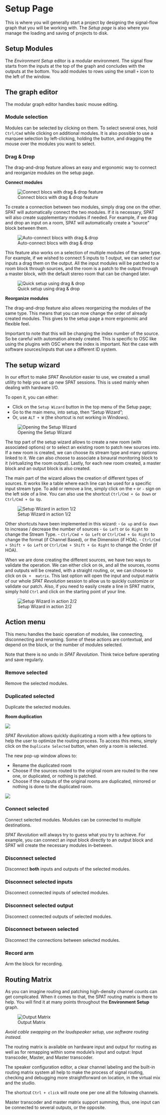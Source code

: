 # Setup Page {#sec-setup-page}

This is where you will generally start a project by designing the signal-flow graph that you will be working with. The _Setup page_ is also where you manage the loading and saving of projects to disk.


## Setup Modules

The _Environment Setup_ editor is a modular environment. The signal flow starts from the inputs at the top of the graph and concludes with the outputs at the bottom. You add modules to rows using the small ```+``` icon to the left of the window. 

## The graph editor

The modular graph editor handles basic mouse editing.

### Module selection

Modules can be selected by clicking on them. To select several ones, hold ```Ctrl/Cmd``` while clicking on additional modules. It is also possible to use a marquee selection by left-clicking, holding the button, and dragging the mouse over the modules you want to select.

### Drag & Drop

The drag-and-drop feature allows an easy and ergonomic way to connect and reorganize modules on the setup page.

**Connect modules**

![Connect blocs with drag & drop feature](https://media.githubusercontent.com/media/FLUX-SE/doc_images/main/SpatR/Setup/DragDrop1)

To create a connection between two modules, simply drag one on the other. SPAT will automatically connect the two modules. If it is necessary, SPAT will also create supplementary modules if needed. For example, if we drag and drop an input on a room, SPAT will automatically create a "source" block between them.

![Auto-connect blocs with drag & drop](https://media.githubusercontent.com/media/FLUX-SE/doc_images/main/SpatR/Setup/DragDrop2)

This feature also works on a selection of multiple modules of the same type. For example, if we wished to connect 5 inputs to 1 output, we can select our inputs a drag them on the output. All the input modules will be patched to a room block through sources, and the room is a patch to the output through a master block, with the default stereo room that can be changed later.

![Quick setup using drag & drop](https://media.githubusercontent.com/media/FLUX-SE/doc_images/main/SpatR/Setup/DragDrop3)

**Reorganize modules**

The drag-and-drop feature also allows reorganizing the modules of the same type. This means that you can now change the order of already created modules. This gives to the setup page a more ergonomic and flexible feel.

:::{.callout-warning}
 Important to note that this will be changing the index number of the source. So be careful with automation already created. This is specific to OSC like using the plugins with OSC where the index is important. Not the case with software sources/inputs that use a different ID system.
:::

## The setup wizard

In our effort to make _SPAT Revolution_ easier to use, we created a small utility to help you set up new SPAT sessions. This is used mainly when dealing with hardware I/O.

To open it, you can either:

- Click on the ```Setup Wizard``` button in the top menu of the Setup page;
- Go to the main menu, into setup, then "Setup Wizard";
- Or, use ```ALT + W``` (the shortcut is not working in Windows).

![Opening the Setup Wizard](https://media.githubusercontent.com/media/FLUX-SE/doc_images/main/SpatR/Setup/OpenSetupWizard)

The top part of the setup wizard allows to create a new room (with associated options) or to select an existing room to patch new sources into. If a new room is created, we can choose its stream type and many options linked to it. We can also choose to associate a binaural monitoring block to it (virtualizing the room output). Lastly, for each new room created, a master block and an output block is also created.

The main part of the wizard allows the creation of different types of sources. It works like a table where each line can be used for a specific input stream type. To add or remove a line, simply click on the ```+``` or ```-``` sign on the left side of a line. You can also use the shortcut ```Ctrl/Cmd + Go Down``` or ```Ctrl/Cmd + Go Up```.

![Setup Wizard in action 1/2](https://media.githubusercontent.com/media/FLUX-SE/doc_images/main/SpatR/Setup/SetupWizard)

Other shortcuts have been implemented in this wizard:
- ```Go up``` and ```Go down``` to increase / decrease the number of sources
- ```Go Left``` or ```Go Right``` to change the Stream Type.
- ```Ctrl/Cmd + Go Left``` or ```Ctrl/Cmd + Go Right``` to change the format (if Channel Based), or the Dimension (if HOA).
- ```Ctrl/Cmd + Shift + Go Left``` or ```Ctrl/Cmd + Shift + Go Right``` to change the Order (if HOA).

When we are done creating the different sources, we have two ways to validate the operation. We can either click on ```Ok```, and all the sources, rooms and outputs will be created, with a straight routing, or, we can choose to click on ```Ok +  matrix```. This last option will open the input and output matrix of our whole _SPAT Revolution_ session to allow us to quickly customize or validate our patch. Also, if you need to easily create a line in SPAT matrix, simply hold ```Ctrl``` and click on the starting point of your line.

![Setup Wizard in action 2/2](https://media.githubusercontent.com/media/FLUX-SE/doc_images/main/SpatR/Setup/SetupWizard)

## Action menu

This menu handles the basic operation of modules, like connecting, disconnecting and renaming. Some of these actions are contextual, and depend on the block, or the number of modules selected.

:::{.callout-warning}
 Note that there is no undo in _SPAT Revolution_. Think twice before operating and save regularly.
:::

### Remove selected

Remove the selected modules.

### Duplicated selected

Duplicate the selected modules.

**Room duplication**

![](https://media.githubusercontent.com/media/FLUX-SE/doc_images/main/SpatR/Setup/RoomDuplicate.png)

_SPAT Revolution_ allows quickly duplicating a room with a few options to help the user
to optimize the routing process. To access this menu, simply click on the ```Duplicate Selected``` button, when only a room is selected.

The new pop-up window allows to:

* Rename the duplicated room
* Choose if the sources routed to the original room are routed to the new one, or duplicated, or nothing is patched.
* Choose if the outputs of the original rooms are duplicated, mirrored or nothing is done to the duplicated room.

![](https://media.githubusercontent.com/media/FLUX-SE/doc_images/main/SpatR/Setup/DuplicateRoom)

### Connect selected

Connect selected modules. Modules can be connected to multiple destinations.

:::{.callout-note}
_SPAT Revolution_ will always try to guess what you try to achieve. For example, you can connect an input block directly to an output block and SPAT will create the necessary modules in-between.
:::

### Disconnect selected

Disconnect **both** inputs and outputs of the selected modules.

### Disconnect selected inputs

Disconnect connected inputs of selected modules.

### Disconnect selected output

Disconnect connected outputs of selected modules.

### Disconnect between selected 

Disconnect the connections between selected modules.

### Record arm

Arm the block for recording.

## Routing Matrix

As you can imagine routing and patching high-density channel counts can get complicated.
When it comes to that, the SPAT routing matrix is there to help.
You will find it at many points throughout the **Environment Setup** graph.

![Output Matrix](https://media.githubusercontent.com/media/FLUX-SE/doc_images/main/SpatR/Setup/OutputMatrix.png)

:::{.callout-note}
*Avoid cable swapping on the loudspeaker setup, use software routing instead.*
:::

The routing matrix is available on hardware input and output for routing as well as for remapping within some module's input and output: Input transcoder, Master, and Master transcoder.

The speaker configuration editor, a clear channel labeling and the built-in routing matrix system all help to make the process of signal routing, checking and debugging more straightforward on location, in the virtual mix and the studio.

:::{.callout-note}
The shortcut ```Ctrl + click``` will route one per one all the following channels.
:::

Master transcoder and master matrix support summing, thus, one input can be connected to several outputs, or the opposite.